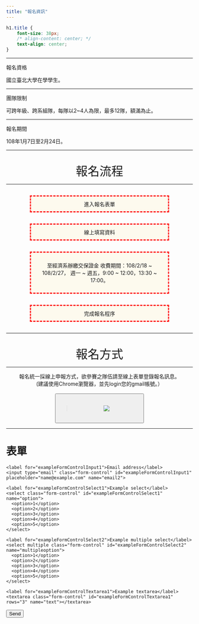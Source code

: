 ```yaml
---
title: "報名資訊"
---
```

```css
h1.title {
    font-size: 38px;
    /* align-content: center; */
    text-align: center;
}
```
___

<font class="highlight"> 報名資格 </font>

  國立臺北大學在學學生。
  
___

<font class="highlight"> 團隊限制 </font>

  可跨年級、跨系組隊，每隊以2~4人為限，最多12隊，額滿為止。 

___
<font class="highlight"> 報名期間 </font>

  108年1月7日至2月24日。 

___
<br>
<center>
  <i class="fas fa-equals fa-1x"></i>
  <font size="6" >報名流程 </font>
  <i class="fas fa-equals fa-1x"></i>
</center>

___

<center>
  <div style="background-color: #FDFAEE ;width:350px;padding:10px;border:3px red dashed;margin:30px;">
  進入報名表單
  </div>
  <i class="fas fa-angle-down"></i>
</center>

<center>
  <div style="background-color: #FDFAEE ;width:350px;padding:10px;border:3px red dashed;margin:30px;">
  線上填寫資料
  </div>
  <i class="fas fa-angle-down"></i>
</center>

<center>
  <div style="background-color: #FDFAEE ;width:350px;padding:10px;border:3px red dashed;margin:30px;">
 至經濟系辦繳交保證金 
 收費期間：108/2/18 ~ 108/2/27，
 週一 ~ 週五，9:00 ~ 12:00，13:30 ~ 17:00。
 
  </div>
  <i class="fas fa-angle-down"></i>
</center>

<center>
  <div style="background-color: #FDFAEE ;width:350px;padding:10px;border:3px red dashed;margin:30px;">
  完成報名程序
  </div>
</center>
___    

<br>
<center>
  <i class="fas fa-equals fa-1x"></i>
  <font size="6" >報名方式 </font>
  <i class="fas fa-equals fa-1x"></i>
</center>
  
___
<center>
報名統一採線上申報方式，欲參賽之隊伍請至線上表單登錄報名訊息。 <br>
(建議使用Chrome瀏覽器，並先login您的gmail帳號。）
</center>
<br>
<center>
<button type="button" style="width:240px;height:80px;" onclick="location.href='https://econhackathon.ntpu.edu.tw/timeline.html'">>
<img src="https://tw.promo.yahoo.com/2017/store/0310/images/button.png" >
</button>
</center>

___

# 表單
<!--html_preserve-->
<form name="submit-to-google-sheet">
  <div class="form-group">
    <label for="exampleFormControlInput1">Email address</label>
    <input type="email" class="form-control" id="exampleFormControlInput1" placeholder="name@example.com" name="email2">
  </div>
  <div class="form-group">
    <label for="exampleFormControlSelect1">Example select</label>
    <select class="form-control" id="exampleFormControlSelect1" name="option">
      <option>1</option>
      <option>2</option>
      <option>3</option>
      <option>4</option>
      <option>5</option>
    </select>
  </div>
  <div class="form-group">
    <label for="exampleFormControlSelect2">Example multiple select</label>
    <select multiple class="form-control" id="exampleFormControlSelect2" name="multipleoption">
      <option>1</option>
      <option>2</option>
      <option>3</option>
      <option>4</option>
      <option>5</option>
    </select>
  </div>
  <div class="form-group">
    <label for="exampleFormControlTextarea1">Example textarea</label>
    <textarea class="form-control" id="exampleFormControlTextarea1" rows="3" name="text"></textarea>
  </div>
   <button type="submit">Send</button>
</form>
<!--/html_preserve-->
<script>
  const scriptURL = 'https://script.google.com/macros/s/AKfycbyzK-PojQNOAyza7uMCDkOy9mHTubUAMGQxr8IN04APThz5bwU/exec'
  const form = document.forms['submit-to-google-sheet']

  form.addEventListener('submit', e => {
    e.preventDefault()
    fetch(scriptURL, { method: 'POST', body: new FormData(form)})
      .then(response => console.log('Success!', response))
      .catch(error => console.error('Error!', error.message))
  })
</script>